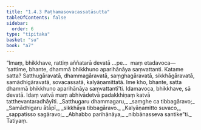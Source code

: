 ```yaml
---
title: "1.4.3 Paṭhamasovacassatāsutta"
tableOfContents: false
sidebar:
  order: 6
type: "tipitaka"
basket: "su"
book: "a7"
---
```



<DynamicBreadcrumb />

<Division number="34" book="a7">

<Paragraph number="184" book="a7">
“Imaṃ, bhikkhave, rattiṃ aññatarā devatā …pe…  maṃ etadavoca—  ‘sattime, bhante, dhammā bhikkhuno aparihānāya saṃvattanti. Katame satta? Satthugāravatā, dhammagāravatā, saṃghagāravatā, sikkhāgāravatā, samādhigāravatā, sovacassatā, kalyāṇamittatā. Ime kho, bhante, satta dhammā bhikkhuno aparihānāya saṃvattantī’ti. Idamavoca, bhikkhave, sā devatā. Idaṃ vatvā maṃ abhivādetvā padakkhiṇaṃ katvā tatthevantaradhāyīti.
</Paragraph>

<Paragraph number="185" type="verses" book="a7">
_Satthugaru dhammagaru,_  
_saṃghe ca tibbagāravo;_  
_Samādhigaru ātāpī,_  
_sikkhāya tibbagāravo._  

</Paragraph>

<Paragraph number="186" type="verses" book="a7">
_Kalyāṇamitto suvaco,_  
_sappatisso sagāravo;_  
_Abhabbo parihānāya,_  
_nibbānasseva santike”ti._  


</Paragraph>
</Division>

<Paragraph number="187" type="center" book="a7">
Tatiyaṃ.
</Paragraph>